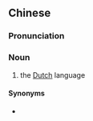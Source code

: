 {{also|荷兰文}}
==Chinese==
{{zh-forms|s=荷兰文|type=21}}

===Pronunciation===
{{zh-pron
|m=hélánwén
|c=ho4 laan4-1 man4
|cat=n
}}

===Noun===
{{zh-noun}}

# the [[Dutch]] language

====Synonyms====
* {{zh-l|荷蘭語}}

{{zh-cat|Languages}}